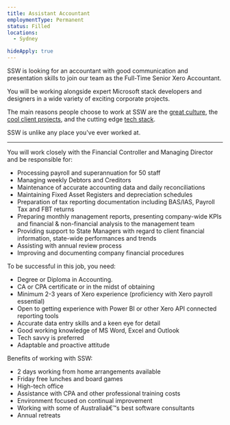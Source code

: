 ---
title: Assistant Accountant
employmentType: Permanent
status: Filled
locations: 
  - Sydney

hideApply: true
---
        
SSW is looking for an accountant with good communication and presentation skills to join our team as the Full-Time Senior Xero Accountant.


You will be working alongside expert Microsoft stack developers and designers in a wide variety of exciting corporate projects.  

 The main reasons people choose to work at SSW are the [great culture](https://www.ssw.com.au/ssw/Company/Culture), the [cool client projects](https://www.ssw.com.au/ssw/Company/Clients), and the cutting edge [tech stack](https://www.ssw.com.au/ssw/Consulting/Default.aspx).  

 SSW is unlike any place you've ever worked at.




---


You will work closely with the Financial Controller and Managing Director and be responsible for:


* Processing payroll and superannuation for 50 staff
* Managing weekly Debtors and Creditors
* Maintenance of accurate accounting data and daily reconciliations
* Maintaining Fixed Asset Registers and depreciation schedules
* Preparation of tax reporting documentation including BAS/IAS, Payroll Tax and FBT returns
* Preparing monthly management reports, presenting company-wide KPIs and financial & non-financial analysis to the management team
* Providing support to State Managers with regard to client financial information, state-wide performances and trends
* Assisting with annual review process
* Improving and documenting company financial procedures



 To be successful in this job, you need:
 


* Degree or Diploma in Accounting.
* CA or CPA certificate or in the midst of obtaining
* Minimum 2-3 years of Xero experience (proficiency with Xero payroll essential)
* Open to getting experience with Power BI or other Xero API connected reporting tools
* Accurate data entry skills and a keen eye for detail
* Good working knowledge of MS Word, Excel and Outlook
* Tech savvy is preferred
* Adaptable and proactive attitude


Benefits of working with SSW:


* 2 days working from home arrangements available
* Friday free lunches and board games
* High-tech office
* Assistance with CPA and other professional training costs
* Environment focused on continual improvement
* Working with some of Australiaâ€™s best software consultants
* Annual retreats



